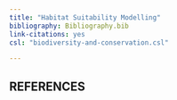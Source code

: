 ```yaml
---
title: "Habitat Suitability Modelling"
bibliography: Bibliography.bib
link-citations: yes
csl: "biodiversity-and-conservation.csl"

---
```


## REFERENCES

::: {#refs}
:::

\pagebreak